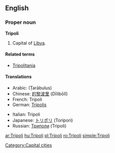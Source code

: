 ==English==

===Proper noun===
'''Tripoli'''

# Capital of [[Libya]].

====Related terms====
* [[Tripolitania]]

====Translations====
{{trans-top|capital of Libya}}
* Arabic: {{Arab|[[طرابلس]]}} (Ṭarābulus) {{m}}
* Chinese: [[的黎波里]] (Dīlíbōlǐ)
* French: Tripoli
* German: [[Tripolis]]
{{trans-mid}}
* Italian: Tripoli {{f}}
* Japanese: [[トリポリ]] (Toripori)
* Russian: [[Триполи]] (Trípoli) {{m}} {{indeclinable}}
{{trans-bottom}}

[[Category:Capital cities]]

[[ar:Tripoli]]
[[hu:Tripoli]]
[[pl:Tripoli]]
[[ro:Tripoli]]
[[simple:Tripoli]]